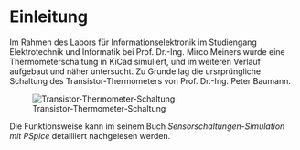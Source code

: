 # Einleitung
Im Rahmen des Labors für Informationselektronik im Studiengang Elektrotechnik und Informatik bei Prof. Dr.-Ing. Mirco Meiners wurde eine Thermometerschaltung in KiCad simuliert, und im weiteren Verlauf aufgebaut und näher untersucht. Zu Grunde lag die ursrprüngliche Schaltung des Transistor-Thermometers von Prof. Dr.-Ing. Peter Baumann. 

![Transistor-Thermometer-Schaltung](../../figures/intro/trth.png){#fig-toplvl_view}

Die Funktionsweise kann im seinem Buch *Sensorschaltungen-Simulation mit PSpice*  detailliert nachgelesen werden. 

